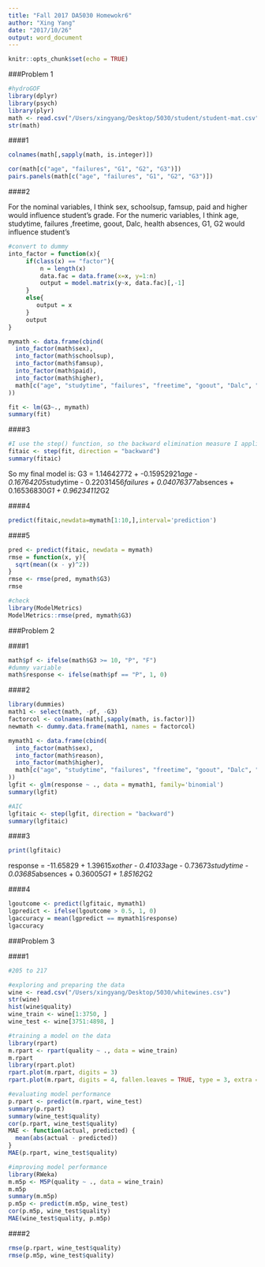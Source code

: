 ```yaml
---
title: "Fall 2017 DA5030 Homewokr6"
author: "Xing Yang"
date: "2017/10/26"
output: word_document
---
```


```r
knitr::opts_chunk$set(echo = TRUE)
```

###Problem 1

```r
#hydroGOF
library(dplyr)
library(psych)
library(plyr)
math <- read.csv("/Users/xingyang/Desktop/5030/student/student-mat.csv",sep = ";")
str(math)
```

####1

```r
colnames(math[,sapply(math, is.integer)])

cor(math[c("age", "failures", "G1", "G2", "G3")])
pairs.panels(math[c("age", "failures", "G1", "G2", "G3")])
```

####2

For the nominal variables, I think sex, schoolsup, famsup, paid and higher would influence student's grade. For the numeric variables, I think age, studytime, failures ,freetime, goout, Dalc, health absences, G1, G2 would influence student's

```r
#convert to dummy 
into_factor = function(x){
     if(class(x) == "factor"){
         n = length(x)
         data.fac = data.frame(x=x, y=1:n)
         output = model.matrix(y~x, data.fac)[,-1]
     }
     else{
        output = x
     }
     output
}

mymath <- data.frame(cbind(
  into_factor(math$sex),
  into_factor(math$schoolsup),
  into_factor(math$famsup),
  into_factor(math$paid),
  into_factor(math$higher),
  math[c("age", "studytime", "failures", "freetime", "goout", "Dalc", "health", "absences", "G1", "G2", "G3")]
))

fit <- lm(G3~., mymath)
summary(fit)
```

####3

```r
#I use the step() function, so the backward elimination measure I applied is AIC. 
fitaic <- step(fit, direction = "backward")
summary(fitaic)
```

So my final model is: G3 = 1.14642772 + -0.15952921*age - 0.16764205*studytime - 0.22031456*failures + 0.04076377*absences + 0.16536830*G1 + 0.96234112*G2

####4

```r
predict(fitaic,newdata=mymath[1:10,],interval='prediction')
```

####5

```r
pred <- predict(fitaic, newdata = mymath)
rmse = function(x, y){
  sqrt(mean((x - y)^2))
}
rmse <- rmse(pred, mymath$G3)
rmse

#check
library(ModelMetrics)
ModelMetrics::rmse(pred, mymath$G3)
```

###Problem 2

####1

```r
math$pf <- ifelse(math$G3 >= 10, "P", "F")
#dummy variable
math$response <- ifelse(math$pf == "P", 1, 0)
```

####2

```r
library(dummies)
math1 <- select(math, -pf, -G3)
factorcol <- colnames(math[,sapply(math, is.factor)])
newmath <- dummy.data.frame(math1, names = factorcol)
```

```r
mymath1 <- data.frame(cbind(
  into_factor(math$sex),
  into_factor(math$reason),
  into_factor(math$higher),
  math[c("age", "studytime", "failures", "freetime", "goout", "Dalc", "health", "absences", "G1", "G2", "response")]
))
lgfit <- glm(response ~ ., data = mymath1, family='binomial')
summary(lgfit)

#AIC
lgfitaic <- step(lgfit, direction = "backward")
summary(lgfitaic)
```

####3

```r
print(lgfitaic)
```

response = -11.65829 + 1.39615*xother - 0.41033*age - 0.73673*studytime - 0.03685*absences + 0.36005*G1 + 1.85162*G2

####4

```r
lgoutcome <- predict(lgfitaic, mymath1)
lgpredict <- ifelse(lgoutcome > 0.5, 1, 0)
lgaccuracy = mean(lgpredict == mymath1$response)
lgaccuracy
```

###Problem 3

####1

```r
#205 to 217

#exploring and preparing the data
wine <- read.csv("/Users/xingyang/Desktop/5030/whitewines.csv")
str(wine)
hist(wine$quality)
wine_train <- wine[1:3750, ]
wine_test <- wine[3751:4898, ]

#training a model on the data
library(rpart)
m.rpart <- rpart(quality ~ ., data = wine_train)
m.rpart
library(rpart.plot)
rpart.plot(m.rpart, digits = 3)
rpart.plot(m.rpart, digits = 4, fallen.leaves = TRUE, type = 3, extra = 101)

#evaluating model performance
p.rpart <- predict(m.rpart, wine_test)
summary(p.rpart)
summary(wine_test$quality)
cor(p.rpart, wine_test$quality)
MAE <- function(actual, predicted) {
  mean(abs(actual - predicted))
}
MAE(p.rpart, wine_test$quality)

#improving model performance
library(RWeka)
m.m5p <- M5P(quality ~ ., data = wine_train)
m.m5p
summary(m.m5p)
p.m5p <- predict(m.m5p, wine_test)
cor(p.m5p, wine_test$quality)
MAE(wine_test$quality, p.m5p)
```

####2

```r
rmse(p.rpart, wine_test$quality)
rmse(p.m5p, wine_test$quality)
```


